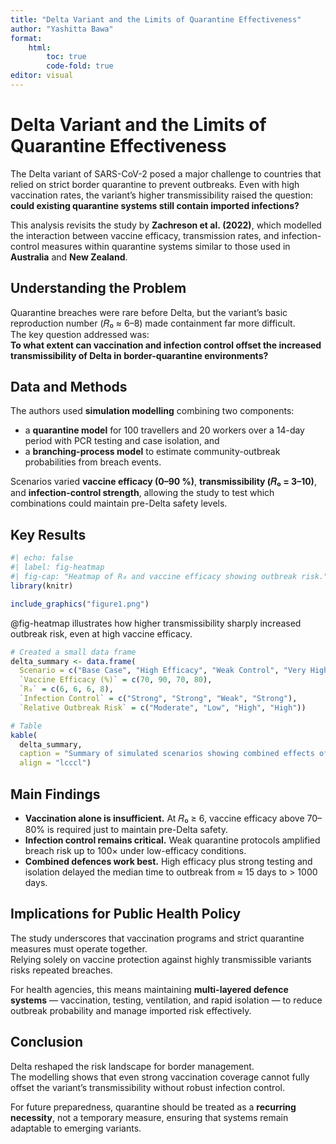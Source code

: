```yaml
---
title: "Delta Variant and the Limits of Quarantine Effectiveness"
author: "Yashitta Bawa"
format: 
    html: 
        toc: true
        code-fold: true
editor: visual
---
```


# Delta Variant and the Limits of Quarantine Effectiveness

The Delta variant of SARS-CoV-2 posed a major challenge to countries that relied on strict border quarantine to prevent outbreaks. Even with high vaccination rates, the variant’s higher transmissibility raised the question: **could existing quarantine systems still contain imported infections?**

This analysis revisits the study by **Zachreson et al. (2022)**, which modelled the interaction between vaccine efficacy, transmission rates, and infection-control measures within quarantine systems similar to those used in **Australia** and **New Zealand**.

## Understanding the Problem

Quarantine breaches were rare before Delta, but the variant’s basic reproduction number (𝑅₀ ≈ 6–8) made containment far more difficult.  
The key question addressed was:  
**To what extent can vaccination and infection control offset the increased transmissibility of Delta in border-quarantine environments?**

## Data and Methods

The authors used **simulation modelling** combining two components:

- a **quarantine model** for 100 travellers and 20 workers over a 14-day period with PCR testing and case isolation, and  
- a **branching-process model** to estimate community-outbreak probabilities from breach events.

Scenarios varied **vaccine efficacy (0–90 %)**, **transmissibility (𝑅₀ = 3–10)**, and **infection-control strength**, allowing the study to test which combinations could maintain pre-Delta safety levels.

## Key Results

```r
#| echo: false
#| label: fig-heatmap
#| fig-cap: "Heatmap of R₀ and vaccine efficacy showing outbreak risk."
library(knitr)

include_graphics("figure1.png")
```

@fig-heatmap illustrates how higher transmissibility sharply increased outbreak risk, even at high vaccine efficacy.

```r
# Created a small data frame
delta_summary <- data.frame(
  Scenario = c("Base Case", "High Efficacy", "Weak Control", "Very High R₀"),
  `Vaccine Efficacy (%)` = c(70, 90, 70, 80),
  `R₀` = c(6, 6, 6, 8),
  `Infection Control` = c("Strong", "Strong", "Weak", "Strong"),
  `Relative Outbreak Risk` = c("Moderate", "Low", "High", "High"))

# Table
kable(
  delta_summary,
  caption = "Summary of simulated scenarios showing combined effects of vaccine efficacy, transmissibility, and infection control on outbreak risk.",
  align = "lcccl")
```

## Main Findings

- **Vaccination alone is insufficient.** At 𝑅₀ ≥ 6, vaccine efficacy above 70–80% is required just to maintain pre-Delta safety.  
- **Infection control remains critical.** Weak quarantine protocols amplified breach risk up to 100× under low-efficacy conditions.  
- **Combined defences work best.** High efficacy plus strong testing and isolation delayed the median time to outbreak from ≈ 15 days to > 1000 days.  

## Implications for Public Health Policy

The study underscores that vaccination programs and strict quarantine measures must operate together.  
Relying solely on vaccine protection against highly transmissible variants risks repeated breaches.  

For health agencies, this means maintaining **multi-layered defence systems** — vaccination, testing, ventilation, and rapid isolation — to reduce outbreak probability and manage imported risk effectively.  

## Conclusion

Delta reshaped the risk landscape for border management.  
The modelling shows that even strong vaccination coverage cannot fully offset the variant’s transmissibility without robust infection control.  

For future preparedness, quarantine should be treated as a **recurring necessity**, not a temporary measure, ensuring that systems remain adaptable to emerging variants.  

